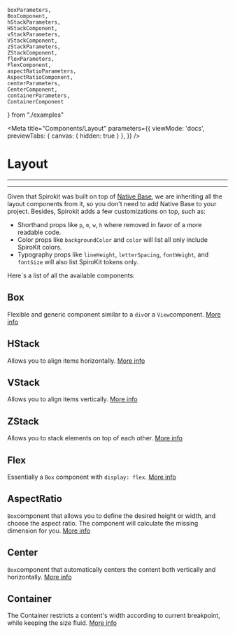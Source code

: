 	boxParameters,
	BoxComponent,
	hStackParameters,
	HStackComponent,
	vStackParameters,
	VStackComponent,
	zStackParameters,
	ZStackComponent,
	flexParameters,
	FlexComponent,
	aspectRatioParameters,
	AspectRatioComponent,
	centerParameters,
	CenterComponent,
	containerParameters,
	ContainerComponent
} from "./examples"

<Meta 
	title="Components/Layout"
	parameters={{
		viewMode: 'docs',
		previewTabs: { 
			canvas: { hidden: true } 
		},
	}} 
/>

# Layout

---

---

Given that Spirokit was built on top of [Native Base](https://nativebase.io/), we are inheriting all the layout components from it, so you don't need to add Native Base to your project.
Besides, Spirokit adds a few customizations on top, such as:
- Shorthand props like `p`, `m`, `w`, `h` where removed in favor of a more readable code.
- Color props like `backgroundColor` and `color` will list all only include SpiroKit colors.
- Typography props like `lineHeight`, `letterSpacing`, `fontWeight`, and `fontSize` will also list SpiroKit tokens only.

Here`s a list of all the available components:

## Box

Flexible and generic component similar to a `div`or a `View`component. [More info](https://docs.nativebase.io/box#h2-props)

<Canvas withSource="open">
	<Story
		name="Box"
		parameters={boxParameters}>
		<BoxComponent/>
	</Story>
</Canvas>

## HStack

Allows you to align items horizontally. [More info](https://docs.nativebase.io/hstack#h2-props)

<Canvas withSource="open">
	<Story
		name="HStack"
		parameters={hStackParameters}>
		<HStackComponent/>
	</Story>
</Canvas>

## VStack

Allows you to align items vertically. [More info](https://docs.nativebase.io/vstack#h2-props)

<Canvas withSource="open">
	<Story
		name="VStack"
		parameters={vStackParameters}>
		<VStackComponent/>
	</Story>
</Canvas>

## ZStack

Allows you to stack elements on top of each other. [More info](https://docs.nativebase.io/zstack#h2-props)

<Canvas withSource="open">
	<Story
		name="ZStack"
		parameters={zStackParameters}>
		<ZStackComponent/>
	</Story>
</Canvas>

## Flex

Essentially a `Box` component with `display: flex`. [More info](https://docs.nativebase.io/flex#h2-props)

<Canvas withSource="open">
	<Story
		name="Flex"
		parameters={flexParameters}>
		<FlexComponent/>
	</Story>
</Canvas>

## AspectRatio

`Box`component that allows you to define the desired height or width, and choose the aspect ratio. The component will calculate the missing dimension for you. [More info](https://docs.nativebase.io/aspect-ratio#h2-props)

<Canvas withSource="open">
	<Story
		name="AspectRatio"
		parameters={aspectRatioParameters}>
		<AspectRatioComponent/>
	</Story>
</Canvas>

## Center

`Box`component that automatically centers the content both vertically and horizontally. [More info](https://docs.nativebase.io/center#h2-props)

<Canvas withSource="open">
	<Story
		name="Center"
		parameters={centerParameters}>
		<CenterComponent/>
	</Story>
</Canvas>

## Container

The Container restricts a content's width according to current breakpoint, while keeping the size fluid. [More info](https://docs.nativebase.io/container#h2-props)

<Canvas withSource="open">
	<Story
		name="Container"
		parameters={containerParameters}>
		<ContainerComponent/>
	</Story>
</Canvas>








